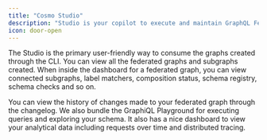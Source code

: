 ```yaml
---
title: "Cosmo Studio"
description: "Studio is your copilot to execute and maintain GraphQL Federated Architectures."
icon: door-open
---
```


The Studio is the primary user-friendly way to consume the graphs created through the CLI. You can view all the federated graphs and subgraphs created. When inside the dashboard for a federated graph, you can view connected subgraphs, label matchers, composition status, schema registry, schema checks and so on.

You can view the history of changes made to your federated graph through the changelog. We also bundle the GraphiQL Playground for executing queries and exploring your schema. It also has a nice dashboard to view your analytical data including requests over time and distributed tracing.

